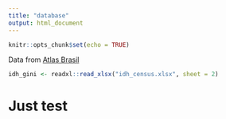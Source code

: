 ```yaml
---
title: "database"
output: html_document
---
```


```r
knitr::opts_chunk$set(echo = TRUE)
```

Data from [Atlas Brasil](http://atlasbrasil.org.br/2013/pt/download/)
```r
idh_gini <- readxl::read_xlsx("idh_census.xlsx", sheet = 2)
```

# Just test